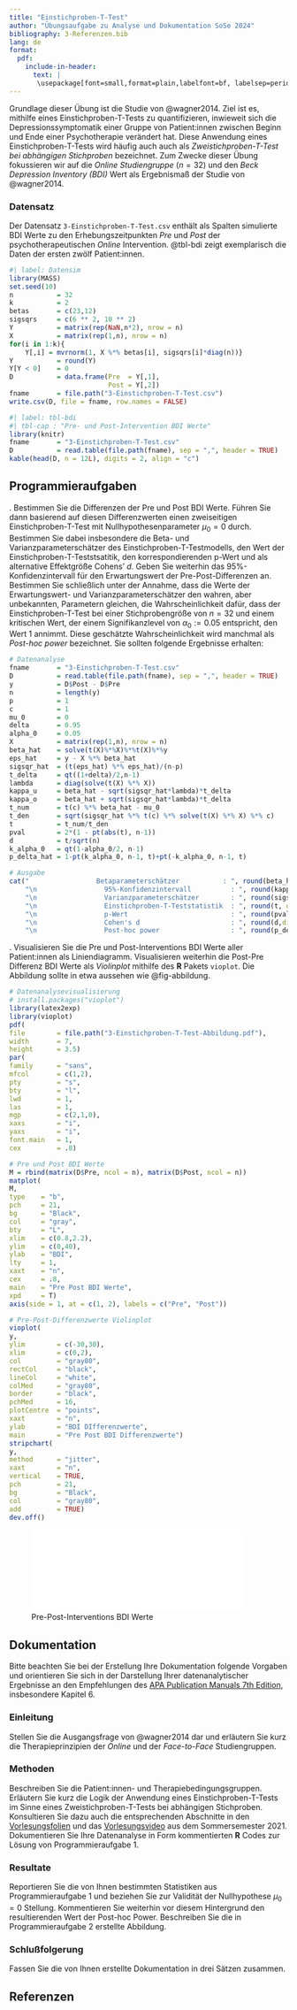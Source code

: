 ---
title: "Einstichproben-T-Test"
author: "Übungsaufgabe zu Analyse und Dokumentation SoSe 2024"
bibliography: 3-Referenzen.bib
lang: de
format: 
  pdf:
    include-in-header:
      text: |
       \usepackage[font=small,format=plain,labelfont=bf, labelsep=period,justification=justified,singlelinecheck=false]{caption}
---

Grundlage dieser Übung ist die Studie von @wagner2014. Ziel ist es, mithilfe eines
Einstichproben-T-Tests zu quantifizieren, inwieweit sich die Depressionssymptomatik
einer Gruppe von Patient:innen zwischen Beginn und Ende einer Psychotherapie verändert 
hat. Diese Anwendung eines Einstichproben-T-Tests wird häufig auch auch als 
*Zweistichproben-T-Test bei abhängigen Stichproben* bezeichnet. Zum Zwecke dieser 
Übung fokussieren wir auf die *Online Studiengruppe* ($n = 32$) und den 
*Beck Depression Inventory (BDI)* Wert als Ergebnismaß der Studie von @wagner2014.

### Datensatz {-}

Der Datensatz `3-Einstichproben-T-Test.csv` enthält als Spalten simulierte BDI
Werte zu den Erhebungszeitpunkten *Pre* und *Post* der psychotherapeutischen 
*Online* Intervention. @tbl-bdi zeigt exemplarisch die Daten der ersten zwölf Patient:innen.

```{r, echo = F, eval = F}
#| label: Datensim
library(MASS)                                                                   # Multivariate Normalverteilung
set.seed(10)                                                                    # Ergebnisreproduzierbarkeit
n           = 32                                                                # Anzahl Patient:innen
k           = 2                                                                 # Anzahl Gruppen (Pre/Post)
betas       = c(23,12)                                                          # Erwartungswertparameter \mu_{pre}/\mu_{post}
sigsqrs     = c(6 ** 2, 10 ** 2)                                                # Varianzparameter \sigma^2_{pre}/\sigma^2_{post}
Y           = matrix(rep(NaN,n*2), nrow = n)                                    # Datensatzarrayinitialisierung
X           = matrix(rep(1,n), nrow = n)                                        # Designmatrix 
for(i in 1:k){                                                                  # Pre-Post Iteration                
    Y[,i] = mvrnorm(1, X %*% betas[i], sigsqrs[i]*diag(n))}                     # Datenrealisierung
Y           = round(Y)                                                          # diskrete BDI Werte
Y[Y < 0]    = 0                                                                 # natürliche BDI Werte
D           = data.frame(Pre  = Y[,1],                                          # Pre BDI Werte
                         Post = Y[,2])                                          # Post BDI Werte 
fname       = file.path("3-Einstichproben-T-Test.csv")                          # Dateiname
write.csv(D, file = fname, row.names = FALSE)                                   # Speichern 
```

```{r echo = F, warning = F}
#| label: tbl-bdi
#| tbl-cap : "Pre- und Post-Intervention BDI Werte"
library(knitr)                                                                  # knitr für Tabellen
fname       = "3-Einstichproben-T-Test.csv"                                     # Dateiname
D           = read.table(file.path(fname), sep = ",", header = TRUE)            # Laden des Datensatzes
kable(head(D, n = 12L), digits = 2, align = "c")                                # Markdowntabellenoutput für head(D)
``` 

\newpage
## Programmieraufgaben {-}

\noindent 1. Bestimmen Sie die Differenzen der Pre und Post BDI Werte. Führen Sie dann
basierend auf diesen Differenzwerten einen zweiseitigen Einstichproben-T-Test 
mit Nullhypothesenparameter $\mu_0 = 0$ durch. Bestimmen Sie dabei insbesondere die Beta- und 
Varianzparameterschätzer des Einstichproben-T-Testmodells, den Wert der
Einstichproben-T-Teststsatitik, den korrespondierenden p-Wert und als alternative 
Effektgröße Cohens' $d$. Geben Sie weiterhin das 95\%-Konfidenzintervall für den 
Erwartungswert der Pre-Post-Differenzen an. Bestimmen Sie schließlich unter 
der Annahme, dass die Werte der Erwartungswert- und Varianzparameterschätzer 
den wahren, aber unbekannten, Parametern gleichen, die Wahrscheinlichkeit dafür, 
dass der Einstichproben-T-Test bei einer Stichprobengröße von $n = 32$ und einem
kritischen Wert, der einem Signifikanzlevel von $\alpha_0 := 0.05$ entspricht,
den Wert 1 annimmt. Diese geschätzte Wahrscheinlichkeit wird manchmal als 
*Post-hoc power* bezeichnet. Sie sollten folgende Ergebnisse erhalten:

\footnotesize
```{r echo = F, warning = F}
# Datenanalyse
fname       = "3-Einstichproben-T-Test.csv"                                     # Dateiname
D           = read.table(file.path(fname), sep = ",", header = TRUE)            # Laden des Datensatzes
y           = D$Post - D$Pre                                                    # Post-Pre Differenzwerte
n           = length(y)                                                         # Anzahl Datenpunkte
p           = 1                                                                 # Anzahl Betaparameter
c           = 1                                                                 # Kontrastgewichtsvektor
mu_0        = 0                                                                 # Nullhypothesenparameter       
delta       = 0.95                                                              # Konfidenzlevel
alpha_0     = 0.05                                                              # Signifikanzlevel  
X           = matrix(rep(1,n), nrow = n)                                        # Einstichproben-T-Test Designmatrix 
beta_hat    = solve(t(X)%*%X)%*%t(X)%*%y                                        # Betaparameterschätzer
eps_hat     = y - X %*% beta_hat                                                # Residuenvektor 
sigsqr_hat  = (t(eps_hat) %*% eps_hat)/(n-p)                                    # Varianzparameterschätzer
t_delta     = qt((1+delta)/2,n-1)                                               # \Psi^{-1}(1+\delta)/2, n-1)
lambda      = diag(solve(t(X) %*% X))                                           # \lambda_j Werte
kappa_u     = beta_hat - sqrt(sigsqr_hat*lambda)*t_delta                        # untere Konfidenzintervallgrenze
kappa_o     = beta_hat + sqrt(sigsqr_hat*lambda)*t_delta                        # obere Konfidenzintervallgrenze
t_num       = t(c) %*% beta_hat - mu_0                                          # Zähler der Einstichproben-T-Teststatistik
t_den       = sqrt(sigsqr_hat %*% t(c) %*% solve(t(X) %*% X) %*% c)             # Nenner der Einstichproben-T-Teststatistik
t           = t_num/t_den                                                       # Wert der Einstichproben-T-Teststatistik
pval        = 2*(1 - pt(abs(t), n-1))                                           # p-Wert bei zweiseitigem Einstichproben-T-Test
d           = t/sqrt(n)                                                         # Cohen's d
k_alpha_0   = qt(1-alpha_0/2, n-1)                                              # kritischer Wert 
p_delta_hat = 1-pt(k_alpha_0, n-1, t)+pt(-k_alpha_0, n-1, t)                    # "Post-hoc power"

# Ausgabe
cat("                 Betaparameterschätzer           : ", round(beta_hat, digits = 3),
    "\n                 95%-Konfidenzintervall          : ", round(kappa_u,digits = 3), round(kappa_o,digits = 3),
    "\n                 Varianzparameterschätzer        : ", round(sigsqr_hat, digits = 3),
    "\n                 Einstichproben-T-Teststatistik  : ", round(t, digits = 3),
    "\n                 p-Wert                          : ", round(pval, digits = 3),
    "\n                 Cohen's d                       : ", round(d,digits = 3),
    "\n                 Post-hoc power                  : ", round(p_delta_hat,digits = 3))                                       
```
\normalsize

\noindent 2. Visualisieren Sie die Pre und Post-Interventions BDI Werte aller Patient:innen
als Liniendiagramm. Visualisieren weiterhin die Post-Pre Differenz BDI Werte
als *Violinplot* mithilfe des **R** Pakets `vioplot`. Die Abbildung sollte in 
etwa aussehen wie @fig-abbildung.

```{r echo = F, eval = F, warning = F}
# Datenanalysevisualisierung
# install.packages("vioplot")
library(latex2exp)
library(vioplot)
pdf(
file        = file.path("3-Einstichproben-T-Test-Abbildung.pdf"),
width       = 7,
height      = 3.5)
par(
family      = "sans",
mfcol       = c(1,2),
pty         = "s",
bty         = "l",
lwd         = 1,
las         = 1,
mgp         = c(2,1,0),
xaxs        = "i",
yaxs        = "i",
font.main   = 1,
cex         = .8)

# Pre und Post BDI Werte
M = rbind(matrix(D$Pre, ncol = n), matrix(D$Post, ncol = n))
matplot(
M,
type    = "b",
pch     = 21,
bg      = "Black",
col     = "gray",
bty     = "L",
xlim    = c(0.8,2.2),
ylim    = c(0,40),
ylab    = "BDI",
lty     = 1,
xaxt    = "n",
cex     = .8,
main    = "Pre Post BDI Werte",
xpd     = T)
axis(side = 1, at = c(1, 2), labels = c("Pre", "Post"))

# Pre-Post-Differenzwerte Violinplot
vioplot(
y,
ylim        = c(-30,30),
xlim        = c(0,2),
col         = "gray80",                          
rectCol     = "black",                           
lineCol     = "white",                           
colMed      = "gray80",                         
border      = "black",                            
pchMed      = 16,                                
plotCentre  = "points",
xaxt        = "n",
ylab        = "BDI DIfferenzwerte",
main        = "Pre Post BDI Differenzwerte")
stripchart(
y, 
method      = "jitter", 
xaxt        = "n",
vertical    = TRUE, 
pch         = 21,
bg          = "Black",
col         = "gray80",
add         = TRUE)
dev.off()
```
![Pre-Post-Interventions BDI Werte](3-Einstichproben-T-Test-Abbildung.pdf){#fig-abbildung fig-align="center" width=90%}  

\newpage
## Dokumentation

Bitte beachten Sie bei der Erstellung Ihre Dokumentation folgende Vorgaben und 
orientieren Sie sich in der Darstellung Ihrer datenanalytischer Ergebnisse an
den Empfehlungen des [APA Publication Manuals 7th Edition](https://apastyle.apa.org/products/publication-manual-7th-edition), insbesondere Kapitel 6. 

### Einleitung {-}

Stellen Sie die Ausgangsfrage von  @wagner2014 dar und erläutern Sie kurz die
Therapieprinzipien der *Online* und der *Face-to-Face* Studiengruppen. 

### Methoden {-}

Beschreiben Sie die Patient:innen- und Therapiebedingungsgruppen. Erläutern Sie 
kurz die Logik der Anwendung eines Einstichproben-T-Tests im Sinne
eines Zweistichproben-T-Tests bei abhängigen Stichproben. Konsultieren Sie dazu
auch die entsprechenden Abschnitte in den  [Vorlesungsfolien](https://bit.ly/3Uk92c2) 
und das [Vorlesungsvideo](https://youtu.be/ChpvGVE5DSs) aus dem Sommersemester 2021.
Dokumentieren Sie Ihre Datenanalyse in Form kommentierten **R** Codes zur Lösung
von Programmieraufgabe 1.

### Resultate {-}

Reportieren Sie die von Ihnen bestimmten Statistiken aus Programmieraufgabe 1
und beziehen Sie zur Validität der Nullhypothese $\mu_0 = 0$ Stellung. Kommentieren
Sie weiterhin vor diesem Hintergrund den resultierenden Wert der Post-hoc Power.
Beschreiben Sie die in Programmieraufgabe 2 erstellte Abbildung.

### Schlußfolgerung {-}

Fassen Sie die von Ihnen erstellte Dokumentation in drei Sätzen zusammen.

## Referenzen
\footnotesize
